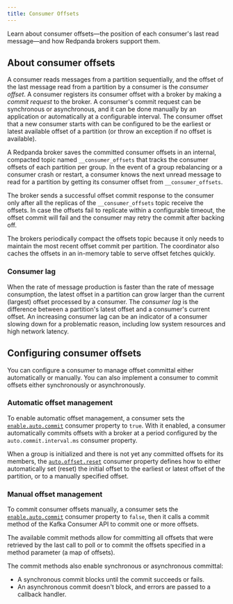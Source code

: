 ```yaml
---
title: Consumer Offsets
---
```


<head>
    <meta name="title" content="Consumer Offsets | Redpanda Docs"/>
    <meta name="description" content="Learn about consumer offsets, the position of each consumer's last read message, and how Redpanda brokers support them."/>
</head>

Learn about consumer offsets&mdash;the position of each consumer's last read message&mdash;and how Redpanda brokers support them.

## About consumer offsets

A consumer reads messages from a partition sequentially, and the offset of the last message read from a partition by a consumer is the _consumer offset_. A consumer registers its consumer offset with a broker by making a _commit request_ to the broker. A consumer's commit request can be synchronous or asynchronous, and it can be done manually by an application or automatically at a configurable interval. The consumer offset that a new consumer starts with can be configured to be the earliest or latest available offset of a partition (or throw an exception if no offset is available).

A Redpanda broker saves the committed consumer offsets in an internal, compacted topic named `__consumer_offsets` that tracks the consumer offsets of each partition per group. In the event of a group rebalancing or a consumer crash or restart, a consumer knows the next unread message to read for a partition by getting its consumer offset from `__consumer_offsets`.

The broker sends a successful offset commit response to the consumer only after all the replicas of the `__consumer_offsets` topic receive the offsets. In case the offsets fail to replicate within a configurable timeout, the offset commit will fail and the consumer may retry the commit after backing off. 

The brokers periodically compact the offsets topic because it only needs to maintain the most recent offset commit per partition. 
The coordinator also caches the offsets in an in-memory table to serve offset fetches quickly.

### Consumer lag

When the rate of message production is faster than the rate of message consumption, the latest offset in a partition can grow larger than the current (largest) offset processed by a consumer. The _consumer lag_ is the difference between a partition's latest offset and a consumer's current offset. An increasing consumer lag can be an indicator of a consumer slowing down for a problematic reason, including low system resources and high network latency.


## Configuring consumer offsets

You can configure a consumer to manage offset committal either automatically or manually. You can also implement a consumer to commit offsets either synchronously or asynchronously.

### Automatic offset management

To enable automatic offset management, a consumer sets the [`enable.auto.commit`](../consumer-properties#enableautocommit) consumer property to `true`. With it enabled, a consumer automatically commits offsets with a broker at a period configured by the `auto.commit.interval.ms` consumer property.

When a group is initialized and there is not yet any committed offsets for its members, the [`auto.offset.reset`](../consumer-properties#autooffsetreset) consumer property defines how to either automatically set (reset) the initial offset to the earliest or latest offset of the partition, or to a manually specified offset.   

### Manual offset management

To commit consumer offsets manually, a consumer sets the [`enable.auto.commit`](../consumer-properties#enableautocommit) consumer property to `false`, then it calls a commit method of the Kafka Consumer API to commit one or more offsets.

The available commit methods allow for committing all offsets that were retrieved by the last call to poll or to commit the offsets specified in a method parameter (a map of offsets). 

The commit methods also enable synchronous or asynchronous committal:
- A synchronous commit blocks until the commit succeeds or fails.
- An asynchronous commit doesn't block, and errors are passed to a callback handler.

